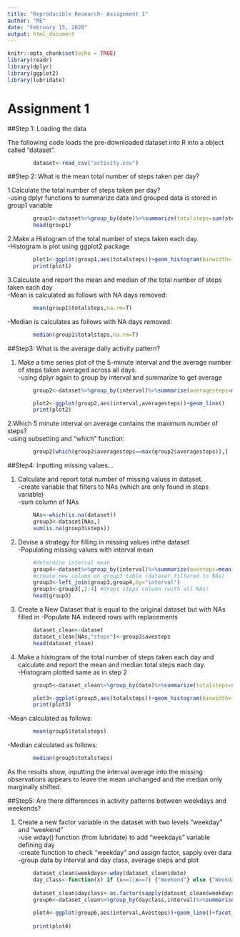 ```yaml
---
title: "Reproducible Research- Assignment 1"
author: "ME"
date: "February 15, 2020"
output: html_document
---
```


```r
knitr::opts_chunk$set(echo = TRUE)
library(readr)
library(dplyr)
library(ggplot2)
library(lubridate)
```

# Assignment 1
##Step 1: Loading the data

The following code loads the pre-downloaded dataset into R into a object called "dataset". 
```r
        dataset<-read_csv("activity.csv")

```


##Step 2: What is the mean total number of steps taken per day?

1.Calculate the total number of steps taken per day?  
        -using dplyr functions to summarize data and grouped data is stored in group1 variable  
```r
        group1<-dataset%>%group_by(date)%>%summarize(totalsteps=sum(steps))
        head(group1)
```

2.Make a Histogram of the total number of steps taken each day.  
        -Histogram is plot using ggplot2 package   
```r
        plot1<-ggplot(group1,aes(totalsteps))+geom_histogram(binwidth=1000)
        print(plot1)
```

3.Calculate and report the mean and median of the total number of steps taken each day  
        -Mean is calculated as follows with NA days removed:
```r
        mean(group1$totalsteps,na.rm=T)
```
-Median is calculates as follows with NA days removed:
```r
        median(group1$totalsteps,na.rm=T)
```

##Step3: What is the average daily activity pattern?  

1. Make a time series plot of the 5-minute interval and the average number of steps taken averaged across all days.  
        -using dplyr again to group by interval and summarize to get average
```r
        group2<-dataset%>%group_by(interval)%>%summarise(averagesteps=mean(steps,na.rm=T))

        plot2<-ggplot(group2,aes(interval,averagesteps))+geom_line()
        print(plot2)
```  

2.Which 5 minute interval on average contains the maximum number of steps?  
        -using subsetting and "which" function:
```r
        group2[which(group2$averagesteps==max(group2$averagesteps)),]
```   

##Step4: Inputting missing values...  

1. Calculate and report total number of missing values in dataset.  
        -create variable that filters to NAs (which are only found in steps variable)  
        -sum column of NAs
```r
        NAs<-which(is.na(dataset))
        group3<-dataset[NAs,]
        sum(is.na(group3$steps))
```
2. Devise a strategy for filling in missing values inthe dataset  
        -Populating missing values with interval mean  
        
```r
        #determine interval mean
        group4<-dataset%>%group_by(interval)%>%summarize(avesteps=mean(steps,na.rm=T))
        #create new column on group3 table (dataset filtered to NAs)
        group3<-left_join(group3,group4,by="interval")
        group3<-group3[,2:4] #drops steps column (with all NAs)
        head(group3)
```

3. Create a New Dataset that is equal to the original dataset but with NAs filled in
        -Populate NA indexed rows with replacements
``` r
        
        dataset_clean<-dataset
        dataset_clean[NAs,"steps"]<-group3$avesteps
        head(dataset_clean)

```

4. Make a histogram of the total number of steps taken each day and calculate and report the mean and median total steps each day.        
        -Histogram plotted same as in step 2  
```r
        group5<-dataset_clean%>%group_by(date)%>%summarize(totalsteps=sum(steps))

        plot3<-ggplot(group5,aes(totalsteps))+geom_histogram(binwidth=1000)
        print(plot3)

```
       
-Mean calculated as follows:
```r
        mean(group5$totalsteps)
```

-Median calculated as follows:
```r
        median(group5$totalsteps)
```

As the results show, inputting the interval average into the missing observations appears to leave the mean unchanged and the median only marginally shifted.  

##Step5: Are there differences in activity patterns between weekdays and weekends?

1. Create a new factor variable in the dataset with two levels "weekday" and "weekend"  
        -use wday() function (from lubridate) to add "weekdays" variable defining day  
        -create function to check "weekday" and assign factor, sapply over data  
        -group data by interval and day class, average steps and plot  
        
```r
        dataset_clean$weekdays<-wday(dataset_clean$date)
        day_class<-function(x) if (x==1|x==7) {"Weekend"} else {"Weekday"}
        
        dataset_clean$dayclass<-as.factor(sapply(dataset_clean$weekdays,day_class))
        group6<-dataset_clean%>%group_by(dayclass,interval)%>%summarise(Avesteps=mean(steps))
        
        plot4<-ggplot(group6,aes(interval,Avesteps))+geom_line()+facet_wrap(~dayclass,ncol=1)+labs(y="Ave                 Steps",x="Time Interval")
        
        print(plot4)

```
        